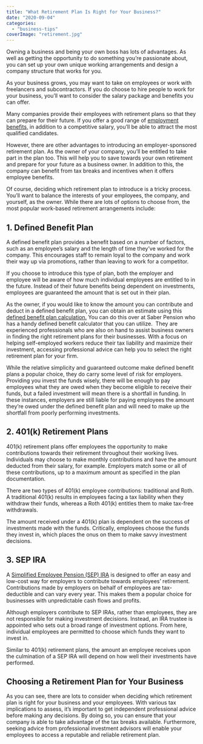 ```yaml
---
title: "What Retirement Plan Is Right for Your Business?"
date: "2020-09-04"
categories: 
  - "business-tips"
coverImage: "retirement.jpg"
---
```


Owning a business and being your own boss has lots of advantages. As well as getting the opportunity to do something you’re passionate about, you can set up your own unique working arrangements and design a company structure that works for you. 

As your business grows, you may want to take on employees or work with freelancers and subcontractors. If you do choose to hire people to work for your business, you’ll want to consider the salary package and benefits you can offer. 

Many companies provide their employees with retirement plans so that they can prepare for their future. If you offer a good range of [employment benefits,](https://hbr.org/2017/02/the-most-desirable-employee-benefits) in addition to a competitive salary, you’ll be able to attract the most qualified candidates. 

However, there are other advantages to introducing an employer-sponsored retirement plan. As the owner of your company, you’ll be entitled to take part in the plan too. This will help you to save towards your own retirement and prepare for your future as a business owner. In addition to this, the company can benefit from tax breaks and incentives when it offers employee benefits. 

Of course, deciding which retirement plan to introduce is a tricky process. You’ll want to balance the interests of your employees, the company, and yourself, as the owner. While there are lots of options to choose from, the most popular work-based retirement arrangements include:

## 1\. Defined Benefit Plan

A defined benefit plan provides a benefit based on a number of factors, such as an employee’s salary and the length of time they’ve worked for the company. This encourages staff to remain loyal to the company and work their way up via promotions, rather than leaving to work for a competitor. 

If you choose to introduce this type of plan, both the employer and employee will be aware of how much individual employees are entitled to in the future. Instead of their future benefits being dependent on investments, employees are guaranteed the amount that is set out in their plan. 

As the owner, if you would like to know the amount you can contribute and deduct in a defined benefit plan, you can obtain an estimate using this [defined benefit plan calculation.](https://saberpension.com/defined-benefit-plan-calculator) You can do this over at Saber Pension who has a handy defined benefit calculator that you can utilize.  They are experienced professionals who are also on hand to assist business owners in finding the right retirement plans for their businesses. With a focus on helping self-employed workers reduce their tax liability and maximize their investment, accessing professional advice can help you to select the right retirement plan for your firm.

While the relative simplicity and guaranteed outcome make defined benefit plans a popular choice, they do carry some level of risk for employers. Providing you invest the funds wisely, there will be enough to pay employees what they are owed when they become eligible to receive their funds, but a failed investment will mean there is a shortfall in funding. In these instances, employers are still liable for paying employees the amount they’re owed under the defined benefit plan and will need to make up the shortfall from poorly performing investments. 

## 2\. 401(k) Retirement Plans

401(k) retirement plans offer employees the opportunity to make contributions towards their retirement throughout their working lives. Individuals may choose to make monthly contributions and have the amount deducted from their salary, for example. Employers match some or all of these contributions, up to a maximum amount as specified in the plan documentation. 

There are two types of 401(k) employee contributions: traditional and Roth. A traditional 401(k) results in employees facing a tax liability when they withdraw their funds, whereas a Roth 401(k) entitles them to make tax-free withdrawals. 

The amount received under a 401(k) plan is dependent on the success of investments made with the funds. Critically, employees choose the funds they invest in, which places the onus on them to make savvy investment decisions. 

## 3\. SEP IRA

A [Simplified Employee Pension (SEP) IRA](https://www.investopedia.com/ask/answers/102714/how-does-simplified-employee-pension-sep-ira-work.asp) is designed to offer an easy and low-cost way for employers to contribute towards employees’ retirement. Contributions made by employers on behalf of employees are tax-deductible and can vary every year. This makes them a popular choice for businesses with unpredictable cash flows and profits. 

Although employers contribute to SEP IRAs, rather than employees, they are not responsible for making investment decisions. Instead, an IRA trustee is appointed who sets out a broad range of investment options. From here, individual employees are permitted to choose which funds they want to invest in.

Similar to 401(k) retirement plans, the amount an employee receives upon the culmination of a SEP IRA will depend on how well their investments have performed. 

## Choosing a Retirement Plan for Your Business

As you can see, there are lots to consider when deciding which retirement plan is right for your business and your employees. With various tax implications to assess, it’s important to get independent professional advice before making any decisions. By doing so, you can ensure that your company is able to take advantage of the tax breaks available. Furthermore, seeking advice from professional investment advisors will enable your employees to access a reputable and reliable retirement plan.
